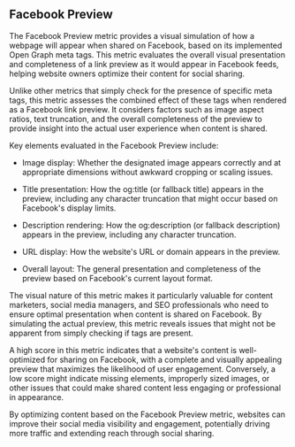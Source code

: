 ## Facebook Preview

The Facebook Preview metric provides a visual simulation of how a webpage will appear when shared on Facebook, based on its implemented Open Graph meta tags. This metric evaluates the overall visual presentation and completeness of a link preview as it would appear in Facebook feeds, helping website owners optimize their content for social sharing.

Unlike other metrics that simply check for the presence of specific meta tags, this metric assesses the combined effect of these tags when rendered as a Facebook link preview. It considers factors such as image aspect ratios, text truncation, and the overall completeness of the preview to provide insight into the actual user experience when content is shared.

Key elements evaluated in the Facebook Preview include:

- Image display: Whether the designated image appears correctly and at appropriate dimensions without awkward cropping or scaling issues.

- Title presentation: How the og:title (or fallback title) appears in the preview, including any character truncation that might occur based on Facebook's display limits.

- Description rendering: How the og:description (or fallback description) appears in the preview, including any character truncation.

- URL display: How the website's URL or domain appears in the preview.

- Overall layout: The general presentation and completeness of the preview based on Facebook's current layout format.

The visual nature of this metric makes it particularly valuable for content marketers, social media managers, and SEO professionals who need to ensure optimal presentation when content is shared on Facebook. By simulating the actual preview, this metric reveals issues that might not be apparent from simply checking if tags are present.

A high score in this metric indicates that a website's content is well-optimized for sharing on Facebook, with a complete and visually appealing preview that maximizes the likelihood of user engagement. Conversely, a low score might indicate missing elements, improperly sized images, or other issues that could make shared content less engaging or professional in appearance.

By optimizing content based on the Facebook Preview metric, websites can improve their social media visibility and engagement, potentially driving more traffic and extending reach through social sharing.

